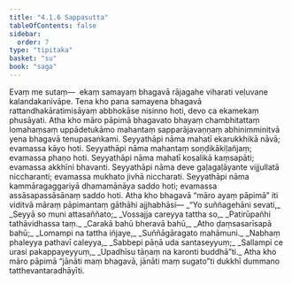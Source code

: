 ```yaml
---
title: "4.1.6 Sappasutta"
tableOfContents: false
sidebar:
  order: 7
type: "tipitaka"
basket: "su"
book: "saga"
---
```



<DynamicBreadcrumb />

<Division number="142" book="saga">

<Paragraph number="793" book="saga">
Evaṃ me sutaṃ—  ekaṃ samayaṃ bhagavā rājagahe viharati veḷuvane kalandakanivāpe. Tena kho pana samayena bhagavā rattandhakāratimisāyaṃ abbhokāse nisinno hoti, devo ca ekamekaṃ phusāyati.
</Paragraph>

<Paragraph number="794" book="saga">
Atha kho māro pāpimā bhagavato bhayaṃ chambhitattaṃ lomahaṃsaṃ uppādetukāmo mahantaṃ sapparājavaṇṇaṃ abhinimminitvā yena bhagavā tenupasaṅkami. Seyyathāpi nāma mahatī ekarukkhikā nāvā; evamassa kāyo hoti. Seyyathāpi nāma mahantaṃ soṇḍikākiḷañjaṃ; evamassa phaṇo hoti. Seyyathāpi nāma mahatī kosalikā kaṃsapāti; evamassa akkhīni bhavanti. Seyyathāpi nāma deve gaḷagaḷāyante vijjullatā niccharanti; evamassa mukhato jivhā niccharati. Seyyathāpi nāma kammāragaggariyā dhamamānāya saddo hoti; evamassa assāsapassāsānaṃ saddo hoti.
</Paragraph>

<Paragraph number="795" book="saga">
Atha kho bhagavā “māro ayaṃ pāpimā” iti viditvā māraṃ pāpimantaṃ gāthāhi ajjhabhāsi—
</Paragraph>

<Paragraph number="796" type="verses" book="saga">
_“Yo suññagehāni sevati,_  
_Seyyā so muni attasaññato;_  
_Vossajja careyya tattha so,_  
_Patirūpañhi tathāvidhassa taṃ._  

</Paragraph>

<Paragraph number="797" type="verses" book="saga">
_Carakā bahū bheravā bahū,_  
_Atho ḍaṃsasarīsapā bahū;_  
_Lomampi na tattha iñjaye,_  
_Suññāgāragato mahāmuni._  

</Paragraph>

<Paragraph number="798" type="verses" book="saga">
_Nabhaṃ phaleyya pathavī caleyya,_  
_Sabbepi pāṇā uda santaseyyuṃ;_  
_Sallampi ce urasi pakappayeyyuṃ,_  
_Upadhīsu tāṇaṃ na karonti buddhā”ti._  

</Paragraph>

<Paragraph number="799" book="saga">
Atha kho māro pāpimā “jānāti maṃ bhagavā, jānāti maṃ sugato”ti dukkhī dummano tatthevantaradhāyīti.
</Paragraph>
</Division>